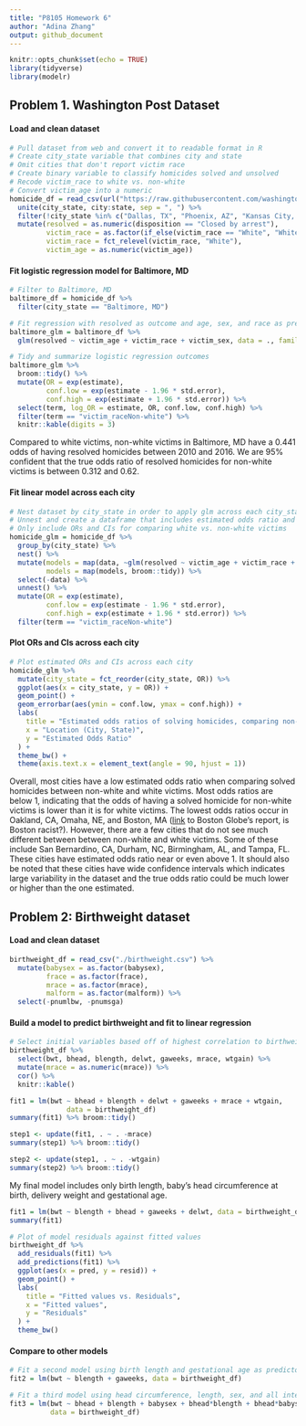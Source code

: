 ```yaml
---
title: "P8105 Homework 6"
author: "Adina Zhang"
output: github_document
---
```


```r
knitr::opts_chunk$set(echo = TRUE)
library(tidyverse)
library(modelr)
```

## Problem 1. **Washington Post** Dataset

#### Load and clean dataset

```r

# Pull dataset from web and convert it to readable format in R
# Create city_state variable that combines city and state
# Omit cities that don't report victim race
# Create binary variable to classify homicides solved and unsolved
# Recode victim_race to white vs. non-white
# Convert victim_age into a numeric
homicide_df = read_csv(url("https://raw.githubusercontent.com/washingtonpost/data-homicides/master/homicide-data.csv")) %>% 
  unite(city_state, city:state, sep = ", ") %>% 
  filter(!city_state %in% c("Dallas, TX", "Phoenix, AZ", "Kansas City, MO", "Tulsa, AL")) %>%
  mutate(resolved = as.numeric(disposition == "Closed by arrest"),
         victim_race = as.factor(if_else(victim_race == "White", "White", "Non-white")),
         victim_race = fct_relevel(victim_race, "White"),
         victim_age = as.numeric(victim_age))
```

#### Fit logistic regression model for Baltimore, MD

```r
# Filter to Baltimore, MD
baltimore_df = homicide_df %>% 
  filter(city_state == "Baltimore, MD")

# Fit regression with resolved as outcome and age, sex, and race as predictors
baltimore_glm = baltimore_df %>% 
  glm(resolved ~ victim_age + victim_race + victim_sex, data = ., family = binomial())

# Tidy and summarize logistic regression outcomes
baltimore_glm %>% 
  broom::tidy() %>% 
  mutate(OR = exp(estimate),
         conf.low = exp(estimate - 1.96 * std.error),
         conf.high = exp(estimate + 1.96 * std.error)) %>% 
  select(term, log_OR = estimate, OR, conf.low, conf.high) %>% 
  filter(term == "victim_raceNon-white") %>% 
  knitr::kable(digits = 3)
```

Compared to white victims, non-white victims in Baltimore, MD have a 0.441 odds of having resolved homicides between 2010 and 2016. We are 95% confident that the true odds ratio of resolved homicides for non-white victims is between 0.312 and 0.62.

#### Fit linear model across each city

```r
# Nest dataset by city_state in order to apply glm across each city_state
# Unnest and create a dataframe that includes estimated odds ratio and confidence intervals
# Only include ORs and CIs for comparing white vs. non-white victims
homicide_glm = homicide_df %>% 
  group_by(city_state) %>% 
  nest() %>% 
  mutate(models = map(data, ~glm(resolved ~ victim_age + victim_race + victim_sex, data = ., family = binomial())),
         models = map(models, broom::tidy)) %>% 
  select(-data) %>% 
  unnest() %>% 
  mutate(OR = exp(estimate),
         conf.low = exp(estimate - 1.96 * std.error),
         conf.high = exp(estimate + 1.96 * std.error)) %>% 
  filter(term == "victim_raceNon-white")
```

#### Plot ORs and CIs across each city

```r
# Plot estimated ORs and CIs across each city
homicide_glm %>% 
  mutate(city_state = fct_reorder(city_state, OR)) %>% 
  ggplot(aes(x = city_state, y = OR)) + 
  geom_point() + 
  geom_errorbar(aes(ymin = conf.low, ymax = conf.high)) +
  labs(
    title = "Estimated odds ratios of solving homicides, comparing non-white to white victims",
    x = "Location (City, State)",
    y = "Estimated Odds Ratio"
  ) + 
  theme_bw() + 
  theme(axis.text.x = element_text(angle = 90, hjust = 1))
```

Overall, most cities have a low estimated odds ratio when comparing solved homicides between non-white and white victims. Most odds ratios are below 1, indicating that the odds of having a solved homicide for non-white victims is lower than it is for white victims. The lowest odds ratios occur in Oakland, CA, Omaha, NE, and Boston, MA ([link](https://apps.bostonglobe.com/spotlight/boston-racism-image-reality/) to Boston Globe's report, is Boston racist?). However, there are a few cities that do not see much different between between non-white and white victims. Some of these include San Bernardino, CA, Durham, NC, Birmingham, AL, and Tampa, FL. These cities have estimated odds ratio near or even above 1. It should also be noted that these cities have wide confidence intervals which indicates large variability in the dataset and the true odds ratio could be much lower or higher than the one estimated.

## Problem 2: Birthweight dataset

#### Load and clean dataset
```r
birthweight_df = read_csv("./birthweight.csv") %>% 
  mutate(babysex = as.factor(babysex),
         frace = as.factor(frace),
         mrace = as.factor(mrace),
         malform = as.factor(malform)) %>% 
  select(-pnumlbw, -pnumsga)
```

#### Build a model to predict birthweight and fit to linear regression

```r
# Select initial variables based off of highest correlation to birthweight
birthweight_df %>% 
  select(bwt, bhead, blength, delwt, gaweeks, mrace, wtgain) %>% 
  mutate(mrace = as.numeric(mrace)) %>% 
  cor() %>% 
  knitr::kable()

```

```r
fit1 = lm(bwt ~ bhead + blength + delwt + gaweeks + mrace + wtgain,
              data = birthweight_df)
summary(fit1) %>% broom::tidy()

step1 <- update(fit1, . ~ . -mrace)
summary(step1) %>% broom::tidy()

step2 <- update(step1, . ~ . -wtgain)
summary(step2) %>% broom::tidy()

```

My final model includes only birth length, baby's head circumference at birth, delivery weight and gestational age.

```r
fit1 = lm(bwt ~ blength + bhead + gaweeks + delwt, data = birthweight_df)
summary(fit1)
```


```r
# Plot of model residuals against fitted values
birthweight_df %>% 
  add_residuals(fit1) %>% 
  add_predictions(fit1) %>% 
  ggplot(aes(x = pred, y = resid)) + 
  geom_point() + 
  labs(
    title = "Fitted values vs. Residuals",
    x = "Fitted values", 
    y = "Residuals"
  ) + 
  theme_bw()
```


#### Compare to other models

```r
# Fit a second model using birth length and gestational age as predictors
fit2 = lm(bwt ~ blength + gaweeks, data = birthweight_df) 

# Fit a third model using head circumference, length, sex, and all interactions between these variables
fit3 = lm(bwt ~ bhead + blength + babysex + bhead*blength + bhead*babysex + blength*babysex,
          data = birthweight_df)

```
